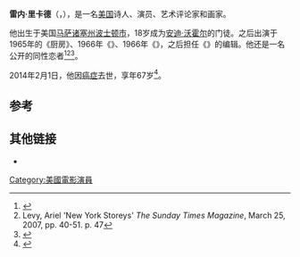 {{Infobox writer <!-- for more information see [[:Template:Infobox_writer/doc|:Template:Infobox writer/doc]] -->
| name        = 雷内·里卡德
| image       = <!-- 檔案不存在 René Ricard.png ，可從英文維基百科取得 -->
| imagesize   =  
| caption =  
| birth_name  = Albert Napoleon Ricard 
| birth_date  = {{birth date|1946|07|23}}
| birth_place = [[美国|美国]][[波士顿|波士顿]]
| death_date  = {{death date and age|2014|2|01|1946|07|23}}
| death_place = [[纽约城|纽约城]]
| occupation  = 诗人、艺术评论家、编辑
| period      = 
| genre       = 
| subject     = 
| movement    = 
| spouse      =  
| children    =  
| relatives   =
| influences  = 
| influenced  = 
| signature   = 
| website     =  
}}
'''雷内·里卡德'''（{{lang-en|Albert Napoleon Rene Ricard}}，{{bd|1946年|7月23日|2014年|2月1日|catIdx=Ricard}}），是一名[[美国|美国]]诗人、演员、艺术评论家和画家。

他出生于美国[[马萨诸塞州|马萨诸塞州]][[波士顿市|波士顿市]]，18岁成为[[安迪·沃霍尔|安迪·沃霍尔]]的门徒。之后出演于1965年的《厨房》、1966年《{{link-en|雀西女郎|Chelsea Girls}}》、1966年《{{link-en|安迪·沃霍尔的故事|The Andy Warhol Story}}》，之后担任《{{link-en|艺术论坛|Artforum}}》的编辑。他还是一名公开的同性恋者<ref>{{Cite web|url=http://vitoschnabel.com/artists/rene---ricard|title=Rene Ricard biography|work=vitoschnabel.com|accessdate=February 15, 2014|archive-date=2014-02-16|archive-url=https://web.archive.org/web/20140216205544/http://vitoschnabel.com/artists/rene---ricard|dead-url=yes}}</ref><ref name=STM>Levy, Ariel 'New York Storeys' ''The Sunday Times Magazine'', March 25, 2007, pp. 40-51. p. 47</ref><ref name="Hamilton2010">{{cite book|author=Ed Hamilton|title=Legends of the Chelsea Hotel: Living with the Artists and Outlaws in New York's Rebel Mecca|url=http://books.google.com/books?id=I8kzFfwR-t4C&pg=PA286|year=2010|publisher=Da Capo Press|isbn=0-306-82000-5|pages=286–|access-date=2014-02-19|archive-date=2016-04-12|archive-url=https://web.archive.org/web/20160412104539/https://books.google.com/books?id=I8kzFfwR-t4C&pg=PA286|dead-url=no}}</ref>。

2014年2月1日，他因[[癌症|癌症]]去世，享年67岁<ref>{{Cite web|url=http://www.rollingstone.com/culture/news/rene-ricard-poet-painter-art-critic-and-warhol-superstar-dead-20140201|title=Rene Ricard, Poet, Painter, Art Critic and Warhol Superstar, Dead|date=February 1, 2014|publisher=''[[Rolling_Stone|Rolling Stone]]''|accessdate=February 15, 2014|archive-date=2018-05-28|archive-url=https://web.archive.org/web/20180528052715/https://www.rollingstone.com/culture/news/rene-ricard-poet-painter-art-critic-and-warhol-superstar-dead-20140201|dead-url=no}}</ref>。

==参考==
{{Reflist}}

==其他链接==
* {{IMDb name|0723084}}

{{Authority control}}

{{DEFAULTSORT:Ricard, Rene}}

[[Category:美國電影演員|Category:美國電影演員]]